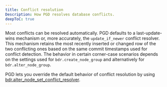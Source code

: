 ```yaml
---
title: Conflict resolution
Description: How PGD resolves database conflicts.
deepToC: true
---
```


Most conflicts can be resolved automatically. PGD defaults to a last-update-wins mechanism or, more accurately, the `update_if_newer` conflict resolver. This mechanism retains the most recently inserted or changed row of the two conflicting ones based on the same commit timestamps used for conflict detection. The behavior in certain corner-case scenarios depends on the settings used for `bdr.create_node_group` and alternatively for `bdr.alter_node_group`.

PGD lets you override the default behavior of conflict resolution by using [bdr.alter_node_set_conflict_resolver](/pgd/latest/reference/conflict_functions/#bdralter_node_set_conflict_resolver).